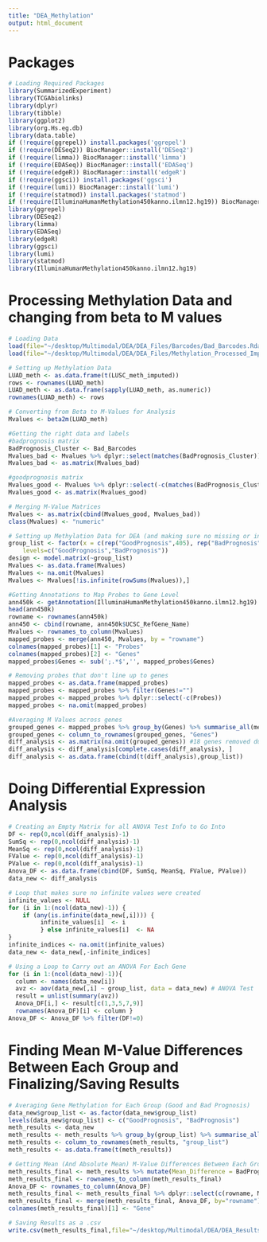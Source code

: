 ```yaml
---
title: "DEA_Methylation"
output: html_document
---
```


# Packages

```r
# Loading Required Packages
library(SummarizedExperiment)
library(TCGAbiolinks)
library(dplyr)
library(tibble)
library(ggplot2)
library(org.Hs.eg.db)
library(data.table)
if (!require(ggrepel)) install.packages('ggrepel')
if (!require(DESeq2)) BiocManager::install('DESeq2')
if (!require(limma)) BiocManager::install('limma')
if (!require(EDASeq)) BiocManager::install('EDASeq')
if (!require(edgeR)) BiocManager::install('edgeR')
if (!require(ggsci)) install.packages('ggsci')
if (!require(lumi)) BiocManager::install('lumi')
if (!require(statmod)) install.packages('statmod')
if (!require(IlluminaHumanMethylation450kanno.ilmn12.hg19)) BiocManager::install('IlluminaHumanMethylation450kanno.ilmn12.hg19')
library(ggrepel)
library(DESeq2)
library(limma)
library(EDASeq)
library(edgeR)
library(ggsci)
library(lumi)
library(statmod)
library(IlluminaHumanMethylation450kanno.ilmn12.hg19)
```

# Processing Methylation Data and changing from beta to M values

```r
# Loading Data
load(file="~/desktop/Multimodal/DEA/DEA_Files/Barcodes/Bad_Barcodes.Rdata")
load(file="~/desktop/Multimodal/DEA/DEA_Files/Methylation_Processed_Imputed.Rdata") # This file is preprocessed methylation data, but taken right after the missing data imputation step in the 'All_Modality_Comparison.R' script

# Setting up Methylation Data
LUAD_meth <- as.data.frame(t(LUSC_meth_imputed))
rows <- rownames(LUAD_meth)
LUAD_meth <- as.data.frame(sapply(LUAD_meth, as.numeric))
rownames(LUAD_meth) <- rows

# Converting from Beta to M-Values for Analysis
Mvalues <- beta2m(LUAD_meth)

#Getting the right data and labels
#badprognosis matrix
BadPrognosis_Cluster <- Bad_Barcodes
Mvalues_bad <- Mvalues %>% dplyr::select(matches(BadPrognosis_Cluster))
Mvalues_bad <- as.matrix(Mvalues_bad)

#goodprognosis matrix
Mvalues_good <- Mvalues %>% dplyr::select(-c(matches(BadPrognosis_Cluster)))
Mvalues_good <- as.matrix(Mvalues_good)

# Merging M-Value Matrices
Mvalues <- as.matrix(cbind(Mvalues_good, Mvalues_bad))
class(Mvalues) <- "numeric"

# Setting up Methylation Data for DEA (and making sure no missing or infinite values)
group_list <- factor(x = c(rep("GoodPrognosis",405), rep("BadPrognosis",327)),
    levels=c("GoodPrognosis","BadPrognosis"))
design <- model.matrix(~group_list)
Mvalues <- as.data.frame(Mvalues)
Mvalues <- na.omit(Mvalues)
Mvalues <- Mvalues[!is.infinite(rowSums(Mvalues)),]

#Getting Annotations to Map Probes to Gene Level
ann450k <- getAnnotation(IlluminaHumanMethylation450kanno.ilmn12.hg19)
head(ann450k)
rowname <- rownames(ann450k)
ann450 <- cbind(rowname, ann450k$UCSC_RefGene_Name)
Mvalues <- rownames_to_column(Mvalues)
mapped_probes <- merge(ann450, Mvalues, by = "rowname")
colnames(mapped_probes)[1] <- "Probes"
colnames(mapped_probes)[2] <- "Genes"
mapped_probes$Genes <- sub(';.*$','', mapped_probes$Genes)

# Removing probes that don't line up to genes
mapped_probes <- as.data.frame(mapped_probes)
mapped_probes <- mapped_probes %>% filter(Genes!="")
mapped_probes <- mapped_probes %>% dplyr::select(-c(Probes))
mapped_probes <- na.omit(mapped_probes)

#Averaging M Values across genes
grouped_genes <- mapped_probes %>% group_by(Genes) %>% summarise_all(mean)
grouped_genes <- column_to_rownames(grouped_genes, "Genes")
diff_analysis <- as.matrix(na.omit(grouped_genes)) #18 genes removed due to missing values
diff_analysis <- diff_analysis[complete.cases(diff_analysis), ]
diff_analysis <- as.data.frame(cbind(t(diff_analysis),group_list))
```

# Doing Differential Expression Analysis

```r
# Creating an Empty Matrix for all ANOVA Test Info to Go Into
DF <- rep(0,ncol(diff_analysis)-1)
SumSq <- rep(0,ncol(diff_analysis)-1)
MeanSq <- rep(0,ncol(diff_analysis)-1)
FValue <- rep(0,ncol(diff_analysis)-1)
PValue <- rep(0,ncol(diff_analysis)-1)
Anova_DF <- as.data.frame(cbind(DF, SumSq, MeanSq, FValue, PValue))
data_new <- diff_analysis

# Loop that makes sure no infinite values were created
infinite_values <- NULL
for (i in 1:(ncol(data_new)-1)) {
    if (any(is.infinite(data_new[,i]))) {
         infinite_values[i]  <- i 
         } else infinite_values[i]  <- NA
}
infinite_indices <- na.omit(infinite_values)
data_new <- data_new[,-infinite_indices]

# Using a Loop to Carry out an ANOVA For Each Gene
for (i in 1:(ncol(data_new)-1)){
  column <- names(data_new[i])
  avz <- aov(data_new[,i] ~ group_list, data = data_new) # ANOVA Test
  result = unlist(summary(avz))
  Anova_DF[i,] <- result[c(1,3,5,7,9)]
  rownames(Anova_DF)[i] <- column }
Anova_DF <- Anova_DF %>% filter(DF!=0)
```

# Finding Mean M-Value Differences Between Each Group and Finalizing/Saving Results

```r
# Averaging Gene Methylation for Each Group (Good and Bad Prognosis)
data_new$group_list <- as.factor(data_new$group_list)
levels(data_new$group_list) <- c("GoodPrognosis", "BadPrognosis")
meth_results <- data_new
meth_results <- meth_results %>% group_by(group_list) %>% summarise_all(mean)
meth_results <- column_to_rownames(meth_results, "group_list")
meth_results <- as.data.frame(t(meth_results))

# Getting Mean (And Absolute Mean) M-Value Differences Between Each Group
meth_results_final <- meth_results %>% mutate(Mean_Difference = BadPrognosis-GoodPrognosis, abs_difference = abs(BadPrognosis-GoodPrognosis))
meth_results_final <- rownames_to_column(meth_results_final)
Anova_DF <- rownames_to_column(Anova_DF)
meth_results_final <- meth_results_final %>% dplyr::select(c(rowname, Mean_Difference))
meth_results_final <- merge(meth_results_final, Anova_DF, by="rowname")
colnames(meth_results_final)[1] <- "Gene"

# Saving Results as a .csv
write.csv(meth_results_final,file="~/desktop/Multimodal/DEA/DEA_Results/Methylation_Results.csv")
```
